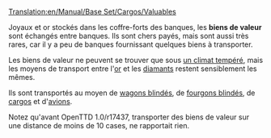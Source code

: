 [[Translation:en/Manual/Base Set/Cargos/Valuables]]

{{fr/Manual/Base Set/Cargos/Cargaison|nom=Biens de valeur
|image=en/Manual/Base Set/Cargos/Valuables.png
|produit=[[fr/Manual/Base Set/Industries/Banque|Banque]]
|accepté=[[fr/Manual/Base Set/Industries/Banque|Banque]]
}}
Joyaux et or stockés dans les coffre-forts des banques, les '''biens de valeur''' sont échangés entre banques. Ils sont chers payés, mais sont aussi très rares, car il y a peu de banques fournissant quelques biens à transporter.

Les biens de valeur ne peuvent se trouver que sous [[fr/Manual/Climat#tempere|un climat tempéré]], mais les moyens de transport entre l'[[fr/Manual/Base Set/Cargos/Or|or]] et les [[fr/Manual/Base Set/Cargos/Diamant|diamants]] restent sensiblement les mêmes.

Ils sont transportés au moyen de [[fr/Manual/Base Set/Trains/Wagon blindé|wagons blindés]], de [[fr/Manual/Base Set/Road Vehicles/Fourgon blindé|fourgons blindés]], de [[fr/Manual/Bateaux|cargos]] et d'[[fr/Manual/Avions|avions]].

Notez qu'avant OpenTTD 1.0/r17437, transporter des biens de valeur sur une distance de moins de 10 cases, ne rapportait rien.

